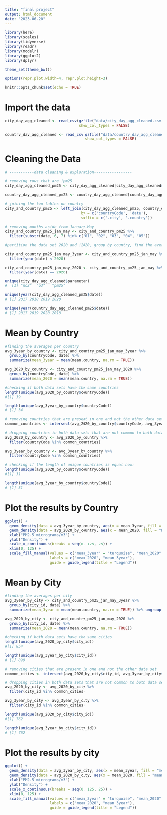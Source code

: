 ```yaml
---
title: "final project"
output: html_document
date: "2023-06-20"
---
```


```r
library(here)
library(scales)
library(tidyverse)
library(readr)
library(modelr)
library(ggplot2)
library(dplyr)

theme_set(theme_bw())

options(repr.plot.width=4, repr.plot.height=3)

knitr::opts_chunk$set(echo = TRUE)

```

# Import the data

```r
city_day_agg_cleaned <- read_csv(gzfile("data/city_day_agg_cleaned.csv.gz"), 
                                 show_col_types = FALSE)

country_day_agg_cleaned <- read_csv(gzfile("data/country_day_agg_cleaned.csv.gz"), 
                                    show_col_types = FALSE)
```

# Cleaning the Data

```r


# -----------data cleaning & exploration-----------------

# removing rows that are !pm25
city_day_agg_cleaned_pm25 <- city_day_agg_cleaned[city_day_agg_cleaned$parameter == "pm25", ]

country_day_agg_cleaned_pm25 <- country_day_agg_cleaned[country_day_agg_cleaned$parameter == "pm25", ]

# joining the two tables on country 
city_and_country_pm25 <- left_join(city_day_agg_cleaned_pm25, country_day_agg_cleaned_pm25, 
                                  by = c('countryCode', 'date'), 
                                  suffix = c('.city', '.country'))

# removing months aside from January-May
city_and_country_pm25_jan_may <- city_and_country_pm25 %>% 
  filter(substr(date, 6, 7) %in% c("01", "02", "03", "04", "05"))

#partition the data set 2020 and !2020, group by country, find the average, and plot those averages 

city_and_country_pm25_jan_may_3year <- city_and_country_pm25_jan_may %>%
  filter(year(date) < 2020)

city_and_country_pm25_jan_may_2020 <- city_and_country_pm25_jan_may %>%
  filter(year(date) == 2020)

unique(city_day_agg_cleaned$parameter)
#  [1] "no2"  "o3"   "pm25"

unique(year(city_day_agg_cleaned_pm25$date))
# [1] 2017 2018 2019 2020

unique(year(country_day_agg_cleaned_pm25$date))
# [1] 2017 2019 2020 2018


```

# Mean by Country 

```r

#finding the averages per country
avg_3year_by_country <- city_and_country_pm25_jan_may_3year %>% 
  group_by(countryCode, date) %>% 
  summarize(mean_3year = mean(mean.country, na.rm = TRUE))

avg_2020_by_country <- city_and_country_pm25_jan_may_2020 %>% 
  group_by(countryCode, date) %>% 
  summarize(mean_2020 = mean(mean.country, na.rm = TRUE))

#checking if both data sets have the same countries
length(unique(avg_2020_by_country$countryCode))
#[1] 39

length(unique(avg_3year_by_country$countryCode))
# [1] 34

# removing countries that are present in one and not the other data set 
common_countries <- intersect(avg_2020_by_country$countryCode, avg_3year_by_country$countryCode)

# dropping countries in both data sets that are not common to both data sets
avg_2020_by_country <- avg_2020_by_country %>%
  filter(countryCode %in% common_countries)

avg_3year_by_country <- avg_3year_by_country %>%
  filter(countryCode %in% common_countries)

# checking if the length of unique countries is equal now:
length(unique(avg_2020_by_country$countryCode))
#[1] 31

length(unique(avg_3year_by_country$countryCode))
# [1] 31

```

# Plot the results by Country

```r

ggplot() +
  geom_density(data = avg_3year_by_country, aes(x = mean_3year, fill = "mean_3year"), color = "turquoise") +
  geom_density(data = avg_2020_by_country, aes(x = mean_2020, fill = "mean_2020"), color = "pink") +
  xlab("PM2.5 micrograms/m3") +
  ylab("Density") +
  scale_x_continuous(breaks = seq(0, 125, 25)) +
  xlim(0, 125) + 
  scale_fill_manual(values = c("mean_3year" = "turquoise", "mean_2020" = "pink"),
                    labels = c("mean_2020", "mean_3year"),
                    guide = guide_legend(title = "Legend"))


```




# Mean by City 

```r

#finding the averages per city
avg_3year_by_city <- city_and_country_pm25_jan_may_3year %>% 
  group_by(city_id, date) %>% 
  summarize(mean_3year = mean(mean.country, na.rm = TRUE)) %>% ungroup()

avg_2020_by_city <- city_and_country_pm25_jan_may_2020 %>% 
  group_by(city_id, date) %>% 
  summarize(mean_2020 = mean(mean.country, na.rm = TRUE))

#checking if both data sets have the same cities
length(unique(avg_2020_by_city$city_id))
#[1] 854

length(unique(avg_3year_by_city$city_id))
# [1] 899

# removing cities that are present in one and not the other data set 
common_cities <- intersect(avg_2020_by_city$city_id, avg_3year_by_city$city_id)

# dropping cities in both data sets that are not common to both data sets
avg_2020_by_city <- avg_2020_by_city %>%
  filter(city_id %in% common_cities)

avg_3year_by_city <- avg_3year_by_city %>%
  filter(city_id %in% common_cities)

length(unique(avg_2020_by_city$city_id))
#[1] 762

length(unique(avg_3year_by_city$city_id))
# [1] 762


```

# Plot the results by city

```r

ggplot() +
  geom_density(data = avg_3year_by_city, aes(x = mean_3year, fill = "mean_3year"), color = "turquoise") +
  geom_density(data = avg_2020_by_city, aes(x = mean_2020, fill = "mean_2020"), color = "pink") +
  xlab("PM2.5 micrograms/m3") +
  ylab("Density") +
  scale_x_continuous(breaks = seq(0, 125, 25)) +
  xlim(0, 125) + 
  scale_fill_manual(values = c("mean_3year" = "turquoise", "mean_2020" = "pink"),
                    labels = c("mean_2020", "mean_3year"),
                    guide = guide_legend(title = "Legend"))


```


